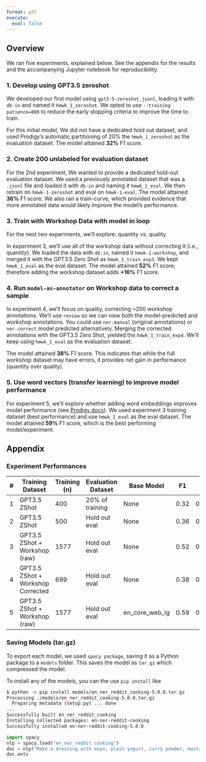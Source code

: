 ```yaml
---
format: pdf
execute:
  eval: false
---
```


## Overview

We ran five experiments, explained below. See the appendix for the results and the accompanying Jupyter notebook for reproducibility.

### 1. Develop using GPT3.5 zeroshot

We developed our first model using `gpt3-5-zeroshot.jsonl`, loading it with `db-in` and named it `hmwk_1_zeroshot`. We opted to use `--training patience=800` to reduce the early stopping criteria to improve the time to train.

For this initial model, We did not have a dedicated hold out dataset, and used Prodigy's automatic partitioning of 20% the `hmwk_1_zeroshot` as the evaluation dataset. The model attained **32%** F1 score.

### 2. Create 200 unlabeled for evaluation dataset

For the 2nd experiment, We wanted to provide a dedicated hold-out evaluation dataset. We used a previously annotated dataset that was a `.jsonl` file and loaded it with `db-in` and naming it `hmwk_1_eval`. We then retrain on `hmwk-1-zeroshot` and eval on `hmwk-1-eval`. The model attained **36%** F1 score. We also ran a train-curve, which provided evidence that more annotated data would likely improve the model's performance.

### 3. Train with Workshop Data with model in loop

For the next two experiments, we'll explore: quantity vs. quality.

In experiment 3, we'll use all of the workshop data without correcting it (i.e., quantity). We loaded the data with `db-in`, named it `hmwk-1-workshop`, and merged it with the GPT3.5 Zero Shot as `hmwk_1_train_exp3`. We kept `hmwk_1_eval` as the eval dataset. The model attained **52%** F1 score; therefore adding the workshop dataset adds **+16%** F1 score.

### 4. Run `model-as-annotator` on Workshop data to correct a sample

In experiment 4, we'll focus on quality, correcting ~200 workshop annotations. We'll use `review` so we can view both the model-predicted and workshop annotations. You could use `ner.manual` (original annotations) or `ner.correct` model predicted alternatively. Merging the corrected annotations with the GPT3.5 Zero Shot, yielded the `hmwk_1_train_exp4`. We'll keep using `hmwk_1_eval` as the evaluation dataset.

The model attained **38%** F1 score. This indicates that while the full workshop dataset may have errors, it provides net gain in performance (quantity over quality).


### 5. Use word vectors (transfer learning) to improve model performance

For experiment 5, we'll explore whether adding word embeddings improves model performance (see [Prodigy docs](https://prodi.gy/docs/named-entity-recognition#transfer-learning)). We used experiment 3 training dataset (best performance) and use `hmwk_1_eval` as the eval dataset. The model attained **59%** F1 score, which is the best performing model/experiment.

## Appendix

### Experiment Performances

| # | Training Dataset                  | Training (n) | Evaluation Dataset | Base Model     | F1   | P    | R    |
|---|-----------------------------------|--------------|--------------------|----------------|------|------|------|
| 1 | GPT3.5 ZShot                      | 400          | 20% of training    | None           | 0.32 | 0.44 | 0.24 |
| 2 | GPT3.5 ZShot                      | 500          | Hold out eval      | None           | 0.36 | 0.41 | 0.31 |
| 3 | GPT3.5 ZShot + Workshop (raw)     | 1577         | Hold out eval      | None           | 0.52 | 0.56 | 0.48 |
| 4 | GPT3.5 ZShot + Workshop Corrected | 699          | Hold out eval      | None           | 0.38 | 0.44 | 0.34 |
| 5 | GPT3.5 ZShot + Workshop (raw)     | 1577         | Hold out eval      | en_core_web_lg | 0.59 | 0.58 | 0.59 |

### Saving Models (tar.gz)

To export each model, we used `spacy package`, saving it as a Python package to a `models` folder. This saves the model as `tar.gz` which compressed the model.

To install any of the models, you can the use `pip install` like

```bash
$ python -m pip install models/en_ner_reddit_cooking-5.0.0.tar.gz
Processing ./models/en_ner_reddit_cooking-5.0.0.tar.gz
  Preparing metadata (setup.py) ... done
...
Successfully built en_ner_reddit_cooking
Installing collected packages: en-ner-reddit-cooking
Successfully installed en-ner-reddit-cooking-5.0.0
```

```python
import spacy
nlp = spacy.load("en_ner_reddit_cooking")
doc = nlp("Make a dressing with mayo, plain yogurt, curry powder, mustard powder, mustard, ground coriander.")
doc.ents
```

## 